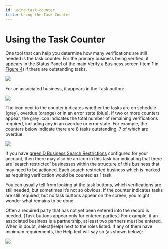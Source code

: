 ```yaml
---
id: using-task-counter
title: Using the Task Counter
---
```


# Using the Task Counter

One tool that can help you determine how many verifications are still needed is the task counter. For the primary business being verified, it appears in the Status Panel of the main Verify a Business screen (Item **1** in [Figure 4](https://vixverify.atlassian.net/wiki/spaces/GREEN/pages/492307184/Verify+a+business#Verifyabusiness-Figure4)) if there are outstanding tasks.

![](/img/task-1.png)



For an associated business, it appears in the Task button:

![](/img/task-2.png)



The icon next to the counter indicates whether the tasks are on schedule (grey), overdue (orange) or in an error state (blue). If two or more counters appear, the grey icon indicates the total number of remaining verifications required, including any in an overdue or error state. For example, the counters below indicate there are 8 tasks outstanding, 7 of which are overdue:

![](/img/task-3.png)



If you have [greenID Business Search Restrictions](https://vixverify.atlassian.net/wiki/spaces/GREEN/pages/514261448/greenID+Business+Search+Restrictions) configured for your account, then there may also be an icon in this task bar indicating that there are 'search restricted' businesses within the structure of this business that may need to be actioned. Each search restricted business which is marked as requiring verification would be counted as 1 task

You can usually tell from looking at the task buttons, which verifications are still needed, but sometimes it’s not so obvious. If the counter indicates tasks are still required, but no task buttons appear on the screen, you might wonder what remains to be done.

Often a required party that has not yet been entered into the record is needed. (Task buttons appear only for entered parties.) For example, if an associated business is a partnership, at least two partners must be entered.\
When in doubt, select(Help) next to the roles listed. If any of them have minimum requirements, the Help text will say so (as shown below):

![](/img/task-4.png)
